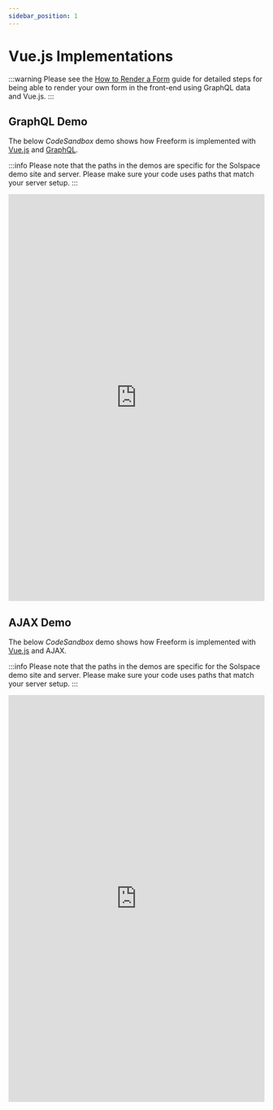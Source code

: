```yaml
---
sidebar_position: 1
---
```



# Vue.js Implementations

:::warning
Please see the [How to Render a Form](../../headless/graphql.mdx#how-to-render-a-form) guide for detailed steps for being able to render your own form in the front-end using GraphQL data and Vue.js.
:::

## GraphQL Demo<BadgeGroup><Badge type="lite" text="Lite" /><Badge type="pro" text="Pro" /></BadgeGroup>

The below _CodeSandbox_ demo shows how Freeform is implemented with [Vue.js](https://vuejs.org/) and [GraphQL](../../headless/graphql.mdx).

:::info
Please note that the paths in the demos are specific for the Solspace demo site and server. Please make sure your code uses paths that match your server setup.
:::

<iframe
  title="Vue.js + GraphQL CodeSandbox Demo"
  id="codesandbox-graphql"
  src="https://codesandbox.io/p/github/solspace/craft-freeform-demo-vuejs-graphql/"
  scrolling="yes"
  height="800px"
  width="100%"
  className="app-demo"
  frameborder="0"
></iframe>

## AJAX Demo

The below _CodeSandbox_ demo shows how Freeform is implemented with [Vue.js](https://vuejs.org/) and AJAX.

:::info
Please note that the paths in the demos are specific for the Solspace demo site and server. Please make sure your code uses paths that match your server setup.
:::

<iframe
  title="Vue.js + AJAX CodeSandbox Demo"
  id="codesandbox-ajax"
  src="https://codesandbox.io/p/github/solspace/craft-freeform-demo-vuejs-ajax/"
  scrolling="yes"
  height="800px"
  width="100%"
  className="app-demo"
  frameborder="0"
></iframe>
